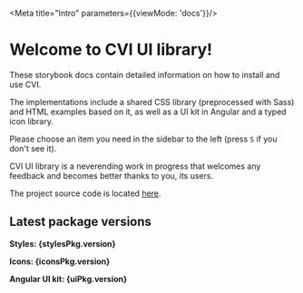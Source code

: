 
<Meta title="Intro" parameters={{viewMode: 'docs'}}/>

# Welcome to CVI UI library!

These storybook docs contain detailed information on how to install and use CVI.

The implementations include a shared CSS library (preprocessed with Sass) and HTML examples based on it, as well as a UI kit in Angular and a typed icon library.

Please choose an item you need in the sidebar to the left (press `S` if you don't see it).

CVI UI library is a neverending work in progress that welcomes any feedback and becomes better thanks to you, its users.

The project source code is located [here](https://github.com/e-gov/cvi).

## Latest package versions

<b>
  <p>Styles: {stylesPkg.version}</p>
  <p>Icons: {iconsPkg.version}</p>
  <p>Angular UI kit: {uiPkg.version}</p>
</b>
